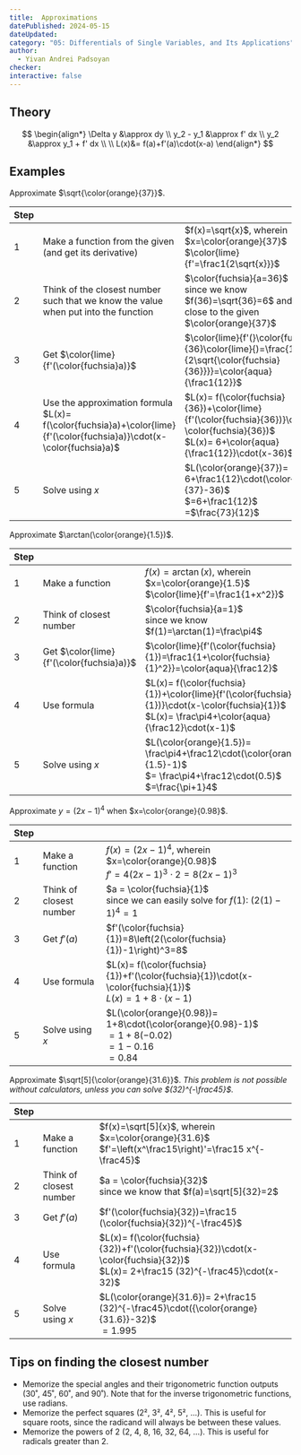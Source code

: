 ```yaml
---
title:  Approximations
datePublished: 2024-05-15
dateUpdated: 
category: "05: Differentials of Single Variables, and Its Applications"
author: 
  - Yivan Andrei Padsoyan
checker: 
interactive: false
---
```


## Theory

$$
\begin{align*}
\Delta y &\approx dy \\
y_2 - y_1 &\approx f' dx \\
y_2 &\approx y_1 + f' dx \\
\\
L(x)&= f(a)+f'(a)\cdot(x-a)
\end{align*}
$$

## Examples

Approximate $\sqrt{\color{orange}{37}}$.

| Step | | |
|---|---| --- |
| 1 | Make a function from the given (and get its derivative) | $f(x)=\sqrt{x}$, wherein $x=\color{orange}{37}$<br/>$\color{lime}{f'=\frac1{2\sqrt{x}}}$
| 2 | Think of the closest number such that we know the value when put into the function | $\color{fuchsia}{a=36}$ <br/>since we know $f(36)=\sqrt{36}=6$ and it's close to the given $\color{orange}{37}$
| 3 | Get $\color{lime}{f'(\color{fuchsia}a)}$ | $\color{lime}{f'(}\color{fuchsia}{36}\color{lime}{)=\frac{1}{2\sqrt{\color{fuchsia}{36}}}}=\color{aqua}{\frac1{12}}$
| 4 | Use the approximation formula $L(x)= f(\color{fuchsia}a)+\color{lime}{f'(\color{fuchsia}a)}\cdot(x-\color{fuchsia}a)$ | $L(x)= f(\color{fuchsia}{36})+\color{lime}{f'(\color{fuchsia}{36})}\cdot(x-\color{fuchsia}{36})$<br/>$L(x)= 6+\color{aqua}{\frac1{12}}\cdot(x-36)$
| 5 | Solve using $x$ | $L(\color{orange}{37})= 6+\frac1{12}\cdot(\color{orange}{37}-36)$<br/>$=6+\frac1{12}$<br/>=$\frac{73}{12}$

Approximate $\arctan(\color{orange}{1.5})$.

| Step | | |
| --- | --- | --- |
| 1 | Make a function | $f(x)=\arctan(x)$, wherein $x=\color{orange}{1.5}$<br/>$\color{lime}{f'=\frac1{1+x^2}}$
| 2 | Think of closest number | $\color{fuchsia}{a=1}$<br/>since we know $f(1)=\arctan(1)=\frac\pi4$
| 3 | Get $\color{lime}{f'(\color{fuchsia}a)}$ | $\color{lime}{f'(\color{fuchsia}{1})=\frac1{1+\color{fuchsia}{1}^2}}=\color{aqua}{\frac12}$
| 4 | Use formula | $L(x)= f(\color{fuchsia}{1})+\color{lime}{f'(\color{fuchsia}{1})}\cdot(x-\color{fuchsia}{1})$<br/>$L(x)= \frac\pi4+\color{aqua}{\frac12}\cdot(x-1)$
| 5 | Solve using $x$ | $L(\color{orange}{1.5})= \frac\pi4+\frac12\cdot(\color{orange}{1.5}-1)$<br/>$= \frac\pi4+\frac12\cdot(0.5)$<br/>$=\frac{\pi+1}4$

Approximate $y=(2x-1)^4$ when $x=\color{orange}{0.98}$.

| Step | | |
| --- | --- | --- |
| 1 | Make a function | $f(x)=(2x-1)^4$, wherein $x=\color{orange}{0.98}$<br/>$f'=4(2x-1)^3\cdot2=8(2x-1)^3$
| 2 | Think of closest number | $a = \color{fuchsia}{1}$<br/>since we can easily solve for $f(1)$: $(2(1)-1)^4=1$
| 3 | Get $f'(a)$ | $f'(\color{fuchsia}{1})=8\left(2(\color{fuchsia}{1})-1\right)^3=8$
| 4 | Use formula | $L(x)= f(\color{fuchsia}{1})+f'(\color{fuchsia}{1})\cdot(x-\color{fuchsia}{1})$<br/>$L(x)= 1+8\cdot(x-1)$
| 5 | Solve using $x$ | $L(\color{orange}{0.98})= 1+8\cdot(\color{orange}{0.98}-1)$<br/>$= 1+8(-0.02)$<br/>$=1-0.16$<br/>$=0.84$

Approximate $\sqrt[5]{\color{orange}{31.6}}$. 
*This problem is not possible without calculators, unless you can solve $(32)^{-\frac45}$.* 

| Step | | |
| --- | --- | --- |
| 1 | Make a function | $f(x)=\sqrt[5]{x}$, wherein $x=\color{orange}{31.6}$<br/>$f'=\left(x^\frac15\right)'=\frac15 x^{-\frac45}$
| 2 | Think of closest number | $a = \color{fuchsia}{32}$<br/>since we know that $f(a)=\sqrt[5]{32}=2$
| 3 | Get $f'(a)$ | $f'(\color{fuchsia}{32})=\frac15 (\color{fuchsia}{32})^{-\frac45}$
| 4 | Use formula | $L(x)= f(\color{fuchsia}{32})+f'(\color{fuchsia}{32})\cdot(x-\color{fuchsia}{32})$<br/>$L(x)= 2+\frac15 (32)^{-\frac45}\cdot(x-32)$
| 5 | Solve using $x$ | $L(\color{orange}{31.6})= 2+\frac15 (32)^{-\frac45}\cdot({\color{orange}{31.6}}-32)$<br/>$= 1.995$ 

## Tips on finding the closest number
* Memorize the special angles and their trigonometric function outputs (30˚, 45˚, 60˚, and 90˚). Note that for the inverse trigonometric functions, use radians.
* Memorize the perfect squares (2², 3², 4², 5², ...). This is useful for square roots, since the radicand will always be between these values.
* Memorize the powers of 2 (2, 4, 8, 16, 32, 64, ...). This is useful for radicals greater than 2.